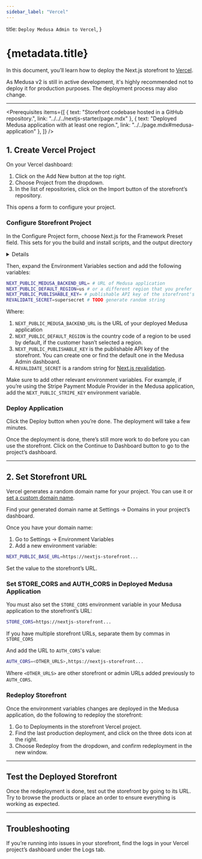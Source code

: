 ```yaml
---
sidebar_label: "Vercel"
---
```



  title: `Deploy Medusa Admin to Vercel`,
}

# {metadata.title}

In this document, you’ll learn how to deploy the Next.js storefront to [Vercel](https://vercel.com).

<Note title="Important">

As Medusa v2 is still in active development, it's highly recommended not to deploy it for production purposes. The deployment process may also change.

</Note>

---

<Prerequisites items={[
  {
    text: "Storefront codebase hosted in a GitHub repository.",
    link: "../../../nextjs-starter/page.mdx"
  },
  {
    text: "Deployed Medusa application with at least one region.",
    link: "../../page.mdx#medusa-application"
  },
]} />

## 1. Create Vercel Project

On your Vercel dashboard:

1. Click on the Add New button at the top right.
2. Choose Project from the dropdown.
3. In the list of repositories, click on the Import button of the storefront’s repository.

This opens a form to configure your project.

### Configure Storefront Project

In the Configure Project form, choose Next.js for the Framework Preset field. This sets for you the build and install scripts, and the output directory

<Details summaryContent="Expected Values">

- `build` script:
    
```bash npm2yarn
npm run build
```

- `install` script:

```bash npm2yarn
npm install
```

- output directory: `.next`

</Details>

Then, expand the Environment Variables section and add the following variables:

```bash
NEXT_PUBLIC_MEDUSA_BACKEND_URL= # URL of Medusa application
NEXT_PUBLIC_DEFAULT_REGION=us # or a different region that you prefer
NEXT_PUBLIC_PUBLISHABLE_KEY= # publishable API key of the storefront's sales channel
REVALIDATE_SECRET=supersecret # TODO generate random string
```

Where:

1. `NEXT_PUBLIC_MEDUSA_BACKEND_URL` is the URL of your deployed Medusa application
2. `NEXT_PUBLIC_DEFAULT_REGION` is the country code of a region to be used by default, if the customer hasn’t selected a region.
3. `NEXT_PUBLIC_PUBLISHABLE_KEY` is the publishable API key of the storefront. You can create one or find the default one in the Medusa Admin dashboard.
4. `REVALIDATE_SECRET` is a random string for [Next.js revalidation](https://nextjs.org/docs/app/building-your-application/data-fetching/fetching-caching-and-revalidating#on-demand-revalidation).

Make sure to add other relevant environment variables. For example, if you’re using the Stripe Payment Module Provider in the Medusa application, add the `NEXT_PUBLIC_STRIPE_KEY` environment variable.

### Deploy Application

Click the  Deploy button when you’re done. The deployment will take a few minutes.

Once the deployment is done, there’s still more work to do before you can use the storefront. Click on the Continue to Dashboard button to go to the project’s dashboard.

---

## 2. Set Storefront URL

Vercel generates a random domain name for your project. You can use it or [set a custom domain name](https://vercel.com/guides/how-do-i-add-a-custom-domain-to-my-vercel-project).

<Note title="Tip">

Find your generated domain name at Settings → Domains in your project’s dashboard.

</Note>

Once you have your domain name:

1. Go to Settings → Environment Variables
2. Add a new environment variable:

```bash
NEXT_PUBLIC_BASE_URL=https://nextjs-storefront...
```

Set the value to the storefront’s URL.

### Set STORE_CORS and AUTH_CORS in Deployed Medusa Application

You must also set the `STORE_CORS` environment variable in your Medusa application to the storefront’s URL:

```bash
STORE_CORS=https://nextjs-storefront...
```

<Note title="Tip">

If you have multiple storefront URLs, separate them by commas in `STORE_CORS`

</Note>

And add the URL to `AUTH_CORS`'s value:

```bash
AUTH_CORS=<OTHER_URLS>,https://nextjs-storefront...
```

Where `<OTHER_URLS>` are other storefront or admin URLs added previously to `AUTH_CORS`. 

### Redeploy Storefront

Once the environment variables changes are deployed in the Medusa application, do the following to redeploy the storefront:

1. Go to Deployments in the storefront Vercel project.
2. Find the last production deployment, and click on the three dots icon at the right.
3. Choose Redeploy from the dropdown, and confirm redeployment in the new window.

---

## Test the Deployed Storefront

Once the redeployment is done, test out the storefront by going to its URL. Try to browse the products or place an order to ensure everything is working as expected.

---

## Troubleshooting

If you’re running into issues in your storefront, find the logs in your Vercel project’s dashboard under the Logs tab.

